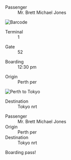 
<Metatags
  title="Boarding pass | May 15 | CSS Grid a day"
  description="An example of using CSS grid every day, from May 1–31st, 2019."
  thumbnail="https://cssgrid31.brett.cool/opengraph/may-15.png"
  url="https://cssgrid31.brett.cool"
  pathname="/may-15"
/>

<div className={BoardingPass.canvas}>
  <div className={BoardingPass.container}> 
    <div className={BoardingPass.header}>
      <dl>
        <dt>Passenger</dt>
        <dd>Mr. Brett Michael Jones</dd>
      </dl>
    </div>
    <div className={BoardingPass.main}>
      <img src={Barcode} alt="Barcode" />
      <div className={BoardingPass.main_details}>
        <dl>
          <dt>Terminal</dt>
          <dd>1</dd>
        </dl>
        <dl>
          <dt>Gate</dt>
          <dd>52</dd>
        </dl>
        <dl>
          <dt>Boarding</dt>
          <dd>12:30 <span className={BoardingPass.sc}>pm</span></dd>
        </dl>
        <dl>
          <dt>Origin</dt>
          <dd>Perth <span className={BoardingPass.sc}>per</span></dd>
        </dl>
        <img className={BoardingPass.detail_icon} src={Plane} alt="Perth to Tokyo"/>
        <dl>
          <dt>Destination</dt>
          <dd>Tokyo <span className={BoardingPass.sc}>nrt</span></dd>
        </dl>
      </div>
    </div>
    <div className={BoardingPass.side}>
      <dl>
        <dt>Passenger</dt>
        <dd>Mr. Brett Michael Jones</dd>
        <dt>Origin</dt>
        <dd>Perth <span className={BoardingPass.sc}>per</span></dd>
        <dt>Destination</dt>
        <dd>Tokyo <span className={BoardingPass.sc}>nrt</span></dd>
      </dl>
    </div>
    <div className={BoardingPass.dots}/>
  </div>
</div>

<Footer date={15} prev={true}>

Boarding pass!
</Footer>
